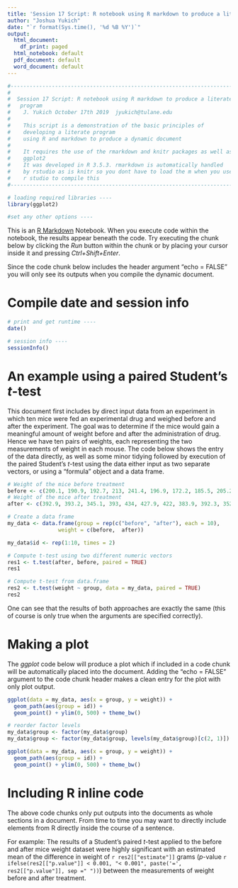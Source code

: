 ```yaml
---
title: 'Session 17 Script: R notebook using R markdown to produce a literate program'
author: "Joshua Yukich"
date: "`r format(Sys.time(), '%d %B %Y')`"
output:
  html_document:
    df_print: paged
  html_notebook: default
  pdf_document: default
  word_document: default
---
```


```r
#----------------------------------------------------------------------------#
#                                                                            #
#  Session 17 Script: R notebook using R markdown to produce a literate      #
#   program                                                                  #
#    J. Yukich October 17th 2019  jyukich@tulane.edu                         #
#                                                                            #
#    This script is a demonstration of the basic principles of               #
#    developing a literate program                                           #
#    using R and markdown to produce a dynamic document                      #
#                                                                            #
#    It requires the use of the rmarkdown and knitr packages as well as      #
#    ggplot2                                                                 #
#    It was developed in R 3.5.3. rmarkdown is automatically handled         #
#    by rstudio as is knitr so you dont have to load the m when you use      #
#    r studio to compile this                                                #
#----------------------------------------------------------------------------#

# loading required libraries ----
library(ggplot2)

#set any other options ----

```


This is an [R Markdown](http://rmarkdown.rstudio.com) Notebook. When you execute code within the notebook, the results appear beneath the code. Try executing the chunk below by clicking the *Run* button within the chunk or by placing your cursor inside it and pressing *Ctrl+Shift+Enter*. 


Since the code chunk below includes the header argument "echo = FALSE" you will only see its outputs when you compile the dynamic document.


# Compile date and session info

```r

# print and get runtime ----
date()

# session info ----
sessionInfo()

```

# An example using a paired Student's *t*-test 

This document first includes by direct input data from an experiment in which ten mice were fed an experimental drug and weighed before and after the experiment. The goal was to determine if the mice would gain a meaningful amount of weight before and after the administration of drug. Hence we have ten pairs of weights, each representing the two measurements of weight in each mouse. The code below shows the entry of the data directly, as well as some minor tidying followed by execution of the paired Student's *t*-test using the data either input as two separate vectors, or using a "formula" object and a data frame. 


```r
# Weight of the mice before treatment
before <- c(200.1, 190.9, 192.7, 213, 241.4, 196.9, 172.2, 185.5, 205.2, 193.7)
# Weight of the mice after treatment
after <- c(392.9, 393.2, 345.1, 393, 434, 427.9, 422, 383.9, 392.3, 352.2)

# Create a data frame
my_data <- data.frame(group = rep(c("before", "after"), each = 10),
                weight = c(before,  after))

my_data$id <- rep(1:10, times = 2)

# Compute t-test using two different numeric vectors
res1 <- t.test(after, before, paired = TRUE)
res1

# Compute t-test from data.frame
res2 <- t.test(weight ~ group, data = my_data, paired = TRUE)
res2
```


One can see that the results of both approaches are exactly the same (this of course is only true when the arguments are specified correctly). 


# Making a plot 

The *ggplot* code below will produce a plot which if included in a code chunk will be automatically placed into the document. Adding the "echo = FALSE" argument to the code chunk header makes a clean entry for the plot with only plot output.

```r
ggplot(data = my_data, aes(x = group, y = weight)) +
  geom_path(aes(group = id)) +
  geom_point() + ylim(0, 500) + theme_bw()
```



```r
# reorder factor levels
my_data$group <- factor(my_data$group)
my_data$group <- factor(my_data$group, levels(my_data$group)[c(2, 1)])

ggplot(data = my_data, aes(x = group, y = weight)) +
  geom_path(aes(group = id)) +
  geom_point() + ylim(0, 500) + theme_bw()
```

# Including R inline code 

The above code chunks only put outputs into the documents as whole sections in a document. From time to time you may want to directly include elements from R directly inside the course of a sentence.

For example: The results of a Student's paired *t*-test applied to the before and after mice weight dataset were highly significant with an estimated mean of the difference in weight of `r res2[["estimate"]]` grams (*p*-value `r ifelse(res2[["p.value"]] < 0.001, "< 0.001", paste('=', res2[["p.value"]], sep =" "))`) between the measurements of weight before and after treatment.

